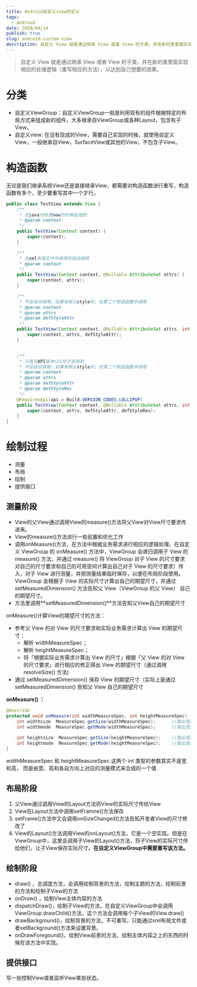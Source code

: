 ```yaml
---
title: Android自定义view的定义
tags:
  - Android
date: 2020/04/14
publish: true
slug: android-custom-view
description: 自定义 View 就是通过继承 View 或者 View 的子类，并在新的类里面实现相应的处理逻辑（重写相应的方法），以达到自己想要的效果。
---
```


> 自定义 View 就是通过继承 View 或者 View 的子类，并在新的类里面实现相应的处理逻辑（重写相应的方法），以达到自己想要的效果。

# 分类

- 自定义ViewGroup：自定义ViewGroup一般是利用现有的组件根据特定的布局方式来组成新的组件，大多继承自ViewGroup或各种Layout，包含有子View。
- 自定义view: 在没有现成的View，需要自己实现的时候，就使用自定义View，一般继承自View，SurfaceView或其他的View，不包含子View。

# 构造函数

无论是我们继承系统View还是直接继承View，都需要对构造函数进行重写，构造函数有多个，至少要重写其中一个才行。

```java
public class TestView extends View {
    /**
     * 在java代码里new的时候会用到
     * @param context
     */
    public TestView(Context context) {
        super(context);
    }

    /**
     * 在xml布局文件中使用时自动调用
     * @param context
     */
    public TestView(Context context, @Nullable AttributeSet attrs) {
        super(context, attrs);
    }

    /**
     * 不会自动调用，如果有默认style时，在第二个构造函数中调用
     * @param context
     * @param attrs
     * @param defStyleAttr
     */
    public TestView(Context context, @Nullable AttributeSet attrs, int defStyleAttr) {
        super(context, attrs, defStyleAttr);
    }


    /**
     * 只有在API版本>21时才会用到
     * 不会自动调用，如果有默认style时，在第二个构造函数中调用
     * @param context
     * @param attrs
     * @param defStyleAttr
     * @param defStyleRes
     */
    @RequiresApi(api = Build.VERSION_CODES.LOLLIPOP)
    public TestView(Context context, @Nullable AttributeSet attrs, int defStyleAttr, int defStyleRes) {
        super(context, attrs, defStyleAttr, defStyleRes);
    }
}
```

# 绘制过程

- 测量
- 布局
- 绘制
- 提供接口

## 测量阶段

- View的父View通过调用View的measure()方法将父View对View尺寸要求传进来。
- View的measure()方法进行一些前置和优化工作
- 调用onMeasure()方法，在方法中根据业务需求进行相应的逻辑处理。在自定义 ViewGroup 的 onMeasure() 方法中，ViewGroup 会递归调用子 View 的 measure() 方法，并通过 measure() 将 ViewGroup 对子 View 的尺寸要求 对自己的尺寸要求和自己的可用空间计算出自己对子 View 的尺寸要求）传入，对子 View 进行测量，并把测量结果临时保存，以便在布局阶段使用。ViewGroup 会根据子 View 的实际尺寸计算出自己的期望尺寸，并通过 setMeasuredDimension() 方法告知父 View（ViewGroup 的父 View） 自己的期望尺寸。
- 方法里调用**setMeasuredDimension()**方法告知父View自己的期望尺寸

onMeasure()计算View的期望尺寸的方法：

- 参考父 View 的对 View 的尺寸要求和实际业务需求计算出 View 的期望尺寸：
  - 解析 widthMeasureSpec；
  - 解析 heightMeasureSpec；
  - 将「根据实际业务需求计算出 View 的尺寸」根据「父 View 的对 View 的尺寸要求」进行相应的修正得出 View 的期望尺寸（通过调用 resolveSize() 方法)
- 通过 setMeasuredDimension() 保存 View 的期望尺寸（实际上是通过 setMeasuredDimension() 告知父 View 自己的期望尺寸

**onMeasure() ：**

```java
@Override
protected void onMeasure(int widthMeasureSpec, int heightMeasureSpec) {
    int widthsize  MeasureSpec.getSize(widthMeasureSpec);      //取出宽度的确切数值
    int widthmode  MeasureSpec.getMode(widthMeasureSpec);      //取出宽度的测量模式
    
    int heightsize  MeasureSpec.getSize(heightMeasureSpec);    //取出高度的确切数值
    int heightmode  MeasureSpec.getMode(heightMeasureSpec);    //取出高度的测量模式
}
```

widthMeasureSpec 和 heightMeasureSpec 这两个 int 类型的参数其实不是宽和高， 而是由宽、高和各自方向上对应的测量模式来合成的一个值

## 布局阶段

1. 父View通过调用View的Layout方法将View的实际尺寸传给View
2. View在Layout方法中调用setFramne()方法保存
3. setFrame()方法中又会调用onSizeChanged()方法告知开发者View的尺寸修改了
4. View的Layout()方法调用View的onLayout()方法，它是一个空实现。但是在ViewGroup中，这里会调用子View的Layout()方法，将子View的实际尺寸传给他们，让子View保存实际尺寸。**在自定义ViewGroup中需要重写该方法。**

## 绘制阶段

- draw() ，总调度方法，会调用绘制背景的方法，绘制主题的方法，绘制前景的方法和绘制子View的方法
- onDraw() ，绘制View主体内容的方法
- dispatchDraw()，绘制子View的方法，在自定义ViewGroup中会调用ViewGroup.drawChild()方法，这个方法会调用每个子View的View.draw()
- drawBackground()，绘制背景的方法，不可重写，只能通过xml布局文件或者setBackground()方法来设置背景。
- onDrawForegound()，绘制View前景的方法，绘制主体内容之上的东西的时候在该方法中实现。

## 提供接口

写一些控制View或者监听View某些状态。

